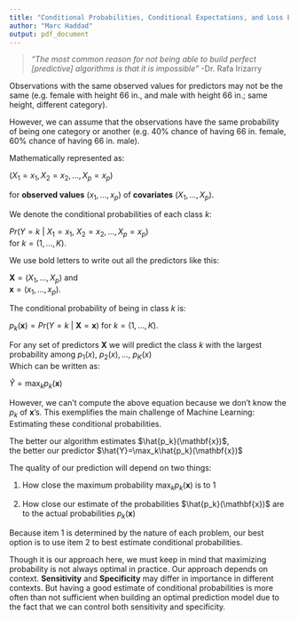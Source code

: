```yaml
---
title: "Conditional Probabilities, Conditional Expectations, and Loss Function"
author: "Marc Haddad"
output: pdf_document
---
```



> *"The most common reason for not being able to build perfect [predictive] algorithms is that it is impossible"* -Dr. Rafa Irizarry


Observations with the same observed values for predictors may not be the same (e.g. female with height 66 in., and male with height 66 in.; same height, different category).

However, we can assume that the observations have the same probability of being one category or another (e.g. 40% chance of having 66 in. female, 60% chance of having 66 in. male).



Mathematically represented as:  

$(X_1 = x_1, X_2 = x_2, ..., X_p = x_p)$  

for **observed values** $(x_1,...,x_p)$ of **covariates** $(X_1,...,X_p)$.
  
We denote the conditional probabilities of each class $k$:

$Pr(Y = k\ |\ X_1 = x_1,\  X_2 = x_2,...,X_p = x_p)$  
for $k = (1,...,K)$.  


We use bold letters to write out all the predictors like this:

$\mathbf{X} = (X_1,...,X_p)$ and   
$\mathbf{x} = (x_1,...,x_p)$.
  
  

The conditional probability of being in class $k$ is:  

$p_k(\mathbf{x}) = Pr\left(Y = k\ |\ \mathbf{X}=\mathbf{x}\right)$
for $k = (1,...,K)$.

For any set of predictors $\mathbf{X}$ we will predict the class $k$ with the largest probability among $p_1(x),\  p_2(x),...,\ p_K(x)$  
Which can be written as:  

$\hat{Y}=\max_kp_k(\mathbf{x})$


However, we can't compute the above equation because we don't know the $p_k$ of $\mathbf{x}$'s. This exemplifies the main challenge of Machine Learning: Estimating these conditional probabilities.


The better our algorithm estimates $\hat{p_k}(\mathbf{x})$,  
the better our predictor $\hat{Y}=\max_k\hat{p_k}(\mathbf{x})$


The quality of our prediction will depend on two things:  


1. How close the maximum probability $\max_kp_k(\mathbf{x})$ is to 1  

2. How close our estimate of the probabilities $\hat{p_k}(\mathbf{x})$ are to the actual probabilities $p_k(\mathbf{x})$

Because item 1 is determined by the nature of each problem, our best option is to use item 2 to best estimate conditional probabilities.


Though it is our approach here, we must keep in mind that maximizing probability is not always optimal in practice. Our approach depends on context. **Sensitivity** and **Specificity** may differ in importance in different contexts. But having a good estimate of conditional probabilities is more often than not sufficient when building an optimal prediction model due to the fact that we can control both sensitivity and specificity.





